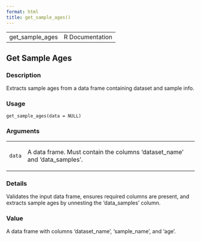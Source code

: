 ```yaml
---
format: html
title: get_sample_ages()
---
```


<html><head>
<meta http-equiv="Content-Type" content="text/html; charset=utf-8" />
<meta name="viewport" content="width=device-width, initial-scale=1.0, user-scalable=yes" />
<link rel="stylesheet" href="https://cdn.jsdelivr.net/npm/katex@0.15.3/dist/katex.min.css">
<script type="text/javascript">
const macros = { "\\R": "\\textsf{R}", "\\code": "\\texttt"};
function processMathHTML() {
    var l = document.getElementsByClassName('reqn');
    for (let e of l) { katex.render(e.textContent, e, { throwOnError: false, macros }); }
    return;
}</script>
<script defer src="https://cdn.jsdelivr.net/npm/katex@0.15.3/dist/katex.min.js"
    onload="processMathHTML();"></script>
<link rel="stylesheet" type="text/css" href="R.css" />
</head><body><div class="container"><main>

<table style="width: 100%;"><tr><td>get_sample_ages</td><td style="text-align: right;">R Documentation</td></tr></table>

<h2>Get Sample Ages</h2>

<h3>Description</h3>

<p>Extracts sample ages from a data frame containing dataset and sample info.
</p>


<h3>Usage</h3>

<pre><code class='language-R'>get_sample_ages(data = NULL)
</code></pre>


<h3>Arguments</h3>

<table>
<tr><td><code id="data">data</code></td>
<td>
<p>A data frame. Must contain the columns 'dataset_name' and 'data_samples'.</p>
</td></tr>
</table>


<h3>Details</h3>

<p>Validates the input data frame, ensures required columns are present, and
extracts sample ages by unnesting the 'data_samples' column.
</p>


<h3>Value</h3>

<p>A data frame with columns 'dataset_name', 'sample_name', and 'age'.
</p>

</main>

</div>
</body></html>

